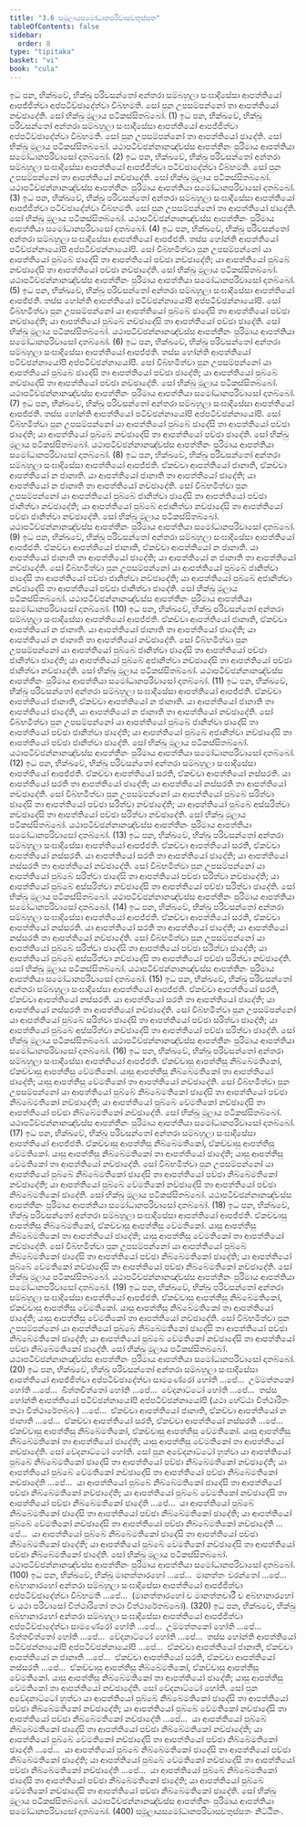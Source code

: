 ```yaml
---
title: "3.6 සමූලායසමෝධානපරිවාසචතුස්සත"
tableOfContents: false
sidebar:
  order: 8
type: "tipitaka"
basket: "vi"
book: "cula"
---
```



<DynamicBreadcrumb />

<Division number="172" book="cula">

<Paragraph number="719" book="cula">
ඉධ පන, භික්ඛවේ, භික්ඛු පරිවසන්තෝ අන්තරා සම්බහුලා සංඝාදිසේසා ආපත්තියෝ ආපජ්ජිත්වා අප්පටිච්ඡාදේත්වා විබ්භමති. සෝ පුන උපසම්පන්නෝ තා ආපත්තියෝ නච්ඡාදේති. සෝ භික්ඛු මූලාය පටිකස්සිතබ්බෝ. (1)
</Paragraph>

<Paragraph number="720" book="cula">
ඉධ පන, භික්ඛවේ, භික්ඛු පරිවසන්තෝ අන්තරා සම්බහුලා සංඝාදිසේසා ආපත්තියෝ ආපජ්ජිත්වා අප්පටිච්ඡාදේත්වා විබ්භමති. සෝ පුන උපසම්පන්නෝ තා ආපත්තියෝ ඡාදේති. සෝ භික්ඛු මූලාය පටිකස්සිතබ්බෝ. යථාපටිච්ඡන්නානඤ්චස්ස ආපත්තීනං පුරිමාය ආපත්තියා සමෝධානපරිවාසෝ දාතබ්බෝ. (2)
</Paragraph>

<Paragraph number="721" book="cula">
ඉධ පන, භික්ඛවේ, භික්ඛු පරිවසන්තෝ අන්තරා සම්බහුලා සංඝාදිසේසා ආපත්තියෝ ආපජ්ජිත්වා පටිච්ඡාදේත්වා විබ්භමති. සෝ පුන උපසම්පන්නෝ තා ආපත්තියෝ නච්ඡාදේති. සෝ භික්ඛු මූලාය පටිකස්සිතබ්බෝ. යථාපටිච්ඡන්නානඤ්චස්ස ආපත්තීනං පුරිමාය ආපත්තියා සමෝධානපරිවාසෝ දාතබ්බෝ. (3)
</Paragraph>

<Paragraph number="722" book="cula">
ඉධ පන, භික්ඛවේ, භික්ඛු පරිවසන්තෝ අන්තරා සම්බහුලා සංඝාදිසේසා ආපත්තියෝ ආපජ්ජිත්වා පටිච්ඡාදේත්වා විබ්භමති. සෝ පුන උපසම්පන්නෝ තා ආපත්තියෝ ඡාදේති. සෝ භික්ඛු මූලාය පටිකස්සිතබ්බෝ. යථාපටිච්ඡන්නානඤ්චස්ස ආපත්තීනං පුරිමාය ආපත්තියා සමෝධානපරිවාසෝ දාතබ්බෝ. (4)
</Paragraph>

</Division>
<Division number="173" book="cula">

<Paragraph number="723" book="cula">
ඉධ පන, භික්ඛවේ, භික්ඛු පරිවසන්තෝ අන්තරා සම්බහුලා සංඝාදිසේසා ආපත්තියෝ ආපජ්ජති. තස්ස හෝන්ති ආපත්තියෝ පටිච්ඡන්නායෝපි අප්පටිච්ඡන්නායෝපි. සෝ විබ්භමිත්වා පුන උපසම්පන්නෝ යා ආපත්තියෝ පුබ්බේ ඡාදේසි තා ආපත්තියෝ පච්ඡා නච්ඡාදේති; යා ආපත්තියෝ පුබ්බේ නච්ඡාදේසි තා ආපත්තියෝ පච්ඡා නච්ඡාදේති. සෝ භික්ඛු මූලාය පටිකස්සිතබ්බෝ. යථාපටිච්ඡන්නානඤ්චස්ස ආපත්තීනං පුරිමාය ආපත්තියා සමෝධානපරිවාසෝ දාතබ්බෝ. (5)
</Paragraph>

<Paragraph number="724" book="cula">
ඉධ පන, භික්ඛවේ, භික්ඛු පරිවසන්තෝ අන්තරා සම්බහුලා සංඝාදිසේසා ආපත්තියෝ ආපජ්ජති. තස්ස හෝන්ති ආපත්තියෝ පටිච්ඡන්නායෝපි අප්පටිච්ඡන්නායෝපි. සෝ විබ්භමිත්වා පුන උපසම්පන්නෝ යා ආපත්තියෝ පුබ්බේ ඡාදේසි තා ආපත්තියෝ පච්ඡා නච්ඡාදේති; යා ආපත්තියෝ පුබ්බේ නච්ඡාදේසි තා ආපත්තියෝ පච්ඡා ඡාදේති. සෝ භික්ඛු මූලාය පටිකස්සිතබ්බෝ. යථාපටිච්ඡන්නානඤ්චස්ස ආපත්තීනං පුරිමාය ආපත්තියා සමෝධානපරිවාසෝ දාතබ්බෝ. (6)
</Paragraph>

<Paragraph number="725" book="cula">
ඉධ පන, භික්ඛවේ, භික්ඛු පරිවසන්තෝ අන්තරා සම්බහුලා සංඝාදිසේසා ආපත්තියෝ ආපජ්ජති. තස්ස හෝන්ති ආපත්තියෝ පටිච්ඡන්නායෝපි අප්පටිච්ඡන්නායෝපි. සෝ විබ්භමිත්වා පුන උපසම්පන්නෝ යා ආපත්තියෝ පුබ්බේ ඡාදේසි තා ආපත්තියෝ පච්ඡා ඡාදේති; යා ආපත්තියෝ පුබ්බේ නච්ඡාදේසි තා ආපත්තියෝ පච්ඡා නච්ඡාදේති. සෝ භික්ඛු මූලාය පටිකස්සිතබ්බෝ. යථාපටිච්ඡන්නානඤ්චස්ස ආපත්තීනං පුරිමාය ආපත්තියා සමෝධානපරිවාසෝ දාතබ්බෝ. (7)
</Paragraph>

<Paragraph number="726" book="cula">
ඉධ පන, භික්ඛවේ, භික්ඛු පරිවසන්තෝ අන්තරා සම්බහුලා සංඝාදිසේසා ආපත්තියෝ ආපජ්ජති. තස්ස හෝන්ති ආපත්තියෝ පටිච්ඡන්නායෝපි අප්පටිච්ඡන්නායෝපි. සෝ විබ්භමිත්වා පුන උපසම්පන්නෝ යා ආපත්තියෝ පුබ්බේ ඡාදේසි තා ආපත්තියෝ පච්ඡා ඡාදේති; යා ආපත්තියෝ පුබ්බේ නච්ඡාදේසි තා ආපත්තියෝ පච්ඡා ඡාදේති. සෝ භික්ඛු මූලාය පටිකස්සිතබ්බෝ. යථාපටිච්ඡන්නානඤ්චස්ස ආපත්තීනං පුරිමාය ආපත්තියා සමෝධානපරිවාසෝ දාතබ්බෝ. (8)
</Paragraph>

</Division>
<Division number="174" book="cula">

<Paragraph number="727" book="cula">
ඉධ පන, භික්ඛවේ, භික්ඛු පරිවසන්තෝ අන්තරා සම්බහුලා සංඝාදිසේසා ආපත්තියෝ ආපජ්ජති. ඒකච්චා ආපත්තියෝ ජානාති, ඒකච්චා ආපත්තියෝ න ජානාති. යා ආපත්තියෝ ජානාති තා ආපත්තියෝ ඡාදේති; යා ආපත්තියෝ න ජානාති තා ආපත්තියෝ නච්ඡාදේති. සෝ විබ්භමිත්වා පුන උපසම්පන්නෝ යා ආපත්තියෝ පුබ්බේ ජානිත්වා ඡාදේසි තා ආපත්තියෝ පච්ඡා ජානිත්වා නච්ඡාදේති; යා ආපත්තියෝ පුබ්බේ අජානිත්වා නච්ඡාදේසි තා ආපත්තියෝ පච්ඡා ජානිත්වා නච්ඡාදේති. සෝ භික්ඛු මූලාය පටිකස්සිතබ්බෝ. යථාපටිච්ඡන්නානඤ්චස්ස ආපත්තීනං පුරිමාය ආපත්තියා සමෝධානපරිවාසෝ දාතබ්බෝ. (9)
</Paragraph>

<Paragraph number="728" book="cula">
ඉධ පන, භික්ඛවේ, භික්ඛු පරිවසන්තෝ අන්තරා සම්බහුලා සංඝාදිසේසා ආපත්තියෝ ආපජ්ජති. ඒකච්චා ආපත්තියෝ ජානාති, ඒකච්චා ආපත්තියෝ න ජානාති. යා ආපත්තියෝ ජානාති තා ආපත්තියෝ ඡාදේති; යා ආපත්තියෝ න ජානාති තා ආපත්තියෝ නච්ඡාදේති. සෝ විබ්භමිත්වා පුන උපසම්පන්නෝ යා ආපත්තියෝ පුබ්බේ ජානිත්වා ඡාදේසි තා ආපත්තියෝ පච්ඡා ජානිත්වා නච්ඡාදේති; යා ආපත්තියෝ පුබ්බේ අජානිත්වා නච්ඡාදේසි තා ආපත්තියෝ පච්ඡා ජානිත්වා ඡාදේති. සෝ භික්ඛු මූලාය පටිකස්සිතබ්බෝ. යථාපටිච්ඡන්නානඤ්චස්ස ආපත්තීනං පුරිමාය ආපත්තියා සමෝධානපරිවාසෝ දාතබ්බෝ. (10)
</Paragraph>

<Paragraph number="729" book="cula">
ඉධ පන, භික්ඛවේ, භික්ඛු පරිවසන්තෝ අන්තරා සම්බහුලා සංඝාදිසේසා ආපත්තියෝ ආපජ්ජති. ඒකච්චා ආපත්තියෝ ජානාති, ඒකච්චා ආපත්තියෝ න ජානාති. යා ආපත්තියෝ ජානාති තා ආපත්තියෝ ඡාදේති; යා ආපත්තියෝ න ජානාති තා ආපත්තියෝ නච්ඡාදේති. සෝ විබ්භමිත්වා පුන උපසම්පන්නෝ යා ආපත්තියෝ පුබ්බේ ජානිත්වා ඡාදේසි තා ආපත්තියෝ පච්ඡා ජානිත්වා ඡාදේති; යා ආපත්තියෝ පුබ්බේ අජානිත්වා නච්ඡාදේසි තා ආපත්තියෝ පච්ඡා ජානිත්වා නච්ඡාදේති. සෝ භික්ඛු මූලාය පටිකස්සිතබ්බෝ. යථාපටිච්ඡන්නානඤ්චස්ස ආපත්තීනං පුරිමාය ආපත්තියා සමෝධානපරිවාසෝ දාතබ්බෝ. (11)
</Paragraph>

<Paragraph number="730" book="cula">
ඉධ පන, භික්ඛවේ, භික්ඛු පරිවසන්තෝ අන්තරා සම්බහුලා සංඝාදිසේසා ආපත්තියෝ ආපජ්ජති. ඒකච්චා ආපත්තියෝ ජානාති, ඒකච්චා ආපත්තියෝ න ජානාති. යා ආපත්තියෝ ජානාති තා ආපත්තියෝ ඡාදේති, යා ආපත්තියෝ න ජානාති තා ආපත්තියෝ නච්ඡාදේති. සෝ විබ්භමිත්වා පුන උපසම්පන්නෝ යා ආපත්තියෝ පුබ්බේ ජානිත්වා ඡාදේසි තා ආපත්තියෝ පච්ඡා ජානිත්වා ඡාදේති; යා ආපත්තියෝ පුබ්බේ අජානිත්වා නච්ඡාදේසි තා ආපත්තියෝ පච්ඡා ජානිත්වා ඡාදේති. සෝ භික්ඛු මූලාය පටිකස්සිතබ්බෝ. යථාපටිච්ඡන්නානඤ්චස්ස ආපත්තීනං පුරිමාය ආපත්තියා සමෝධානපරිවාසෝ දාතබ්බෝ. (12)
</Paragraph>

</Division>
<Division number="175" book="cula">

<Paragraph number="731" book="cula">
ඉධ පන, භික්ඛවේ, භික්ඛු පරිවසන්තෝ අන්තරා සම්බහුලා සංඝාදිසේසා ආපත්තියෝ ආපජ්ජති. ඒකච්චා ආපත්තියෝ සරති, ඒකච්චා ආපත්තියෝ නස්සරති. යා ආපත්තියෝ සරති තා ආපත්තියෝ ඡාදේති; යා ආපත්තියෝ නස්සරති තා ආපත්තියෝ නච්ඡාදේති. සෝ විබ්භමිත්වා පුන උපසම්පන්නෝ යා ආපත්තියෝ පුබ්බේ සරිත්වා ඡාදේසි තා ආපත්තියෝ පච්ඡා සරිත්වා නච්ඡාදේති; යා ආපත්තියෝ පුබ්බේ අස්සරිත්වා නච්ඡාදේසි තා ආපත්තියෝ පච්ඡා සරිත්වා නච්ඡාදේති. සෝ භික්ඛු මූලාය පටිකස්සිතබ්බෝ. යථාපටිච්ඡන්නානඤ්චස්ස ආපත්තීනං පුරිමාය ආපත්තියා සමෝධානපරිවාසෝ දාතබ්බෝ. (13)
</Paragraph>

<Paragraph number="732" book="cula">
ඉධ පන, භික්ඛවේ, භික්ඛු පරිවසන්තෝ අන්තරා සම්බහුලා සංඝාදිසේසා ආපත්තියෝ ආපජ්ජති. ඒකච්චා ආපත්තියෝ සරති, ඒකච්චා ආපත්තියෝ නස්සරති. යා ආපත්තියෝ සරති තා ආපත්තියෝ ඡාදේති; යා ආපත්තියෝ නස්සරති තා ආපත්තියෝ නච්ඡාදේති. සෝ විබ්භමිත්වා පුන උපසම්පන්නෝ යා ආපත්තියෝ පුබ්බේ සරිත්වා ඡාදේසි තා ආපත්තියෝ පච්ඡා සරිත්වා නච්ඡාදේති; යා ආපත්තියෝ පුබ්බේ අස්සරිත්වා නච්ඡාදේසි තා ආපත්තියෝ පච්ඡා සරිත්වා ඡාදේති. සෝ භික්ඛු මූලාය පටිකස්සිතබ්බෝ. යථාපටිච්ඡන්නානඤ්චස්ස ආපත්තීනං පුරිමාය ආපත්තියා සමෝධානපරිවාසෝ දාතබ්බෝ. (14)
</Paragraph>

<Paragraph number="733" book="cula">
ඉධ පන, භික්ඛවේ, භික්ඛු පරිවසන්තෝ අන්තරා සම්බහුලා සංඝාදිසේසා ආපත්තියෝ ආපජ්ජති. ඒකච්චා ආපත්තියෝ සරති, ඒකච්චා ආපත්තියෝ නස්සරති. යා ආපත්තියෝ සරති තා ආපත්තියෝ ඡාදේති; යා ආපත්තියෝ නස්සරති තා ආපත්තියෝ නච්ඡාදේති. සෝ විබ්භමිත්වා පුන උපසම්පන්නෝ යා ආපත්තියෝ පුබ්බේ සරිත්වා ඡාදේසි තා ආපත්තියෝ පච්ඡා සරිත්වා ඡාදේති; යා ආපත්තියෝ පුබ්බේ අස්සරිත්වා නච්ඡාදේසි තා ආපත්තියෝ පච්ඡා සරිත්වා නච්ඡාදේති. සෝ භික්ඛු මූලාය පටිකස්සිතබ්බෝ. යථාපටිච්ඡන්නානඤ්චස්ස ආපත්තීනං පුරිමාය ආපත්තියා සමෝධානපරිවාසෝ දාතබ්බෝ. (15)
</Paragraph>

<Paragraph number="734" book="cula">
ඉධ පන, භික්ඛවේ, භික්ඛු පරිවසන්තෝ අන්තරා සම්බහුලා සංඝාදිසේසා ආපත්තියෝ ආපජ්ජති. ඒකච්චා ආපත්තියෝ සරති, ඒකච්චා ආපත්තියෝ නස්සරති. යා ආපත්තියෝ සරති තා ආපත්තියෝ ඡාදේති; යා ආපත්තියෝ නස්සරති තා ආපත්තියෝ නච්ඡාදේති. සෝ විබ්භමිත්වා පුන උපසම්පන්නෝ යා ආපත්තියෝ පුබ්බේ සරිත්වා ඡාදේසි තා ආපත්තියෝ පච්ඡා සරිත්වා ඡාදේති; යා ආපත්තියෝ පුබ්බේ අස්සරිත්වා නච්ඡාදේසි තා ආපත්තියෝ පච්ඡා සරිත්වා ඡාදේති. සෝ භික්ඛු මූලාය පටිකස්සිතබ්බෝ. යථාපටිච්ඡන්නානඤ්චස්ස ආපත්තීනං පුරිමාය ආපත්තියා සමෝධානපරිවාසෝ දාතබ්බෝ. (16)
</Paragraph>

</Division>
<Division number="176" book="cula">

<Paragraph number="735" book="cula">
ඉධ පන, භික්ඛවේ, භික්ඛු පරිවසන්තෝ අන්තරා සම්බහුලා සංඝාදිසේසා ආපත්තියෝ ආපජ්ජති. ඒකච්චාසු ආපත්තීසු නිබ්බේමතිකෝ, ඒකච්චාසු ආපත්තීසු වේමතිකෝ. යාසු ආපත්තීසු නිබ්බේමතිකෝ තා ආපත්තියෝ ඡාදේති; යාසු ආපත්තීසු වේමතිකෝ තා ආපත්තියෝ නච්ඡාදේති. සෝ විබ්භමිත්වා පුන උපසම්පන්නෝ යා ආපත්තියෝ පුබ්බේ නිබ්බේමතිකෝ ඡාදේසි තා ආපත්තියෝ පච්ඡා නිබ්බේමතිකෝ නච්ඡාදේති; යා ආපත්තියෝ පුබ්බේ වේමතිකෝ නච්ඡාදේසි තා ආපත්තියෝ පච්ඡා නිබ්බේමතිකෝ නච්ඡාදේති. සෝ භික්ඛු මූලාය පටිකස්සිතබ්බෝ. යථාපටිච්ඡන්නානඤ්චස්ස ආපත්තීනං පුරිමාය ආපත්තියා සමෝධානපරිවාසෝ දාතබ්බෝ. (17)
</Paragraph>

<Paragraph number="736" book="cula">
ඉධ පන, භික්ඛවේ, භික්ඛු පරිවසන්තෝ අන්තරා සම්බහුලා සංඝාදිසේසා ආපත්තියෝ ආපජ්ජති. ඒකච්චාසු ආපත්තීසු නිබ්බේමතිකෝ, ඒකච්චාසු ආපත්තීසු වේමතිකෝ. යාසු ආපත්තීසු නිබ්බේමතිකෝ තා ආපත්තියෝ ඡාදේති; යාසු ආපත්තීසු වේමතිකෝ තා ආපත්තියෝ නච්ඡාදේති. සෝ විබ්භමිත්වා පුන උපසම්පන්නෝ යා ආපත්තියෝ පුබ්බේ නිබ්බේමතිකෝ ඡාදේසි තා ආපත්තියෝ පච්ඡා නිබ්බේමතිකෝ නච්ඡාදේති; යා ආපත්තියෝ පුබ්බේ වේමතිකෝ නච්ඡාදේසි තා ආපත්තියෝ පච්ඡා නිබ්බේමතිකෝ ඡාදේති. සෝ භික්ඛු මූලාය පටිකස්සිතබ්බෝ. යථාපටිච්ඡන්නානඤ්චස්ස ආපත්තීනං පුරිමාය ආපත්තියා සමෝධානපරිවාසෝ දාතබ්බෝ. (18)
</Paragraph>

<Paragraph number="737" book="cula">
ඉධ පන, භික්ඛවේ, භික්ඛු පරිවසන්තෝ අන්තරා සම්බහුලා සංඝාදිසේසා ආපත්තියෝ ආපජ්ජති. ඒකච්චාසු ආපත්තීසු නිබ්බේමතිකෝ, ඒකච්චාසු ආපත්තීසු වේමතිකෝ. යාසු ආපත්තීසු නිබ්බේමතිකෝ තා ආපත්තියෝ ඡාදේති; යාසු ආපත්තීසු වේමතිකෝ තා ආපත්තියෝ නච්ඡාදේති. සෝ විබ්භමිත්වා පුන උපසම්පන්නෝ යා ආපත්තියෝ පුබ්බේ නිබ්බේමතිකෝ ඡාදේසි තා ආපත්තියෝ පච්ඡා නිබ්බේමතිකෝ ඡාදේති; යා ආපත්තියෝ පුබ්බේ වේමතිකෝ නච්ඡාදේසි තා ආපත්තියෝ පච්ඡා නිබ්බේමතිකෝ නච්ඡාදේති. සෝ භික්ඛු මූලාය පටිකස්සිතබ්බෝ. යථාපටිච්ඡන්නානඤ්චස්ස ආපත්තීනං පුරිමාය ආපත්තියා සමෝධානපරිවාසෝ දාතබ්බෝ. (19)
</Paragraph>

<Paragraph number="738" book="cula">
ඉධ පන, භික්ඛවේ, භික්ඛු පරිවසන්තෝ අන්තරා සම්බහුලා සංඝාදිසේසා ආපත්තියෝ ආපජ්ජති. ඒකච්චාසු ආපත්තීසු නිබ්බේමතිකෝ, ඒකච්චාසු ආපත්තීසු වේමතිකෝ. යාසු ආපත්තීසු නිබ්බේමතිකෝ තා ආපත්තියෝ ඡාදේති; යාසු ආපත්තීසු වේමතිකෝ තා ආපත්තියෝ නච්ඡාදේති. සෝ විබ්භමිත්වා පුන උපසම්පන්නෝ යා ආපත්තියෝ පුබ්බේ නිබ්බේමතිකෝ ඡාදේසි තා ආපත්තියෝ පච්ඡා නිබ්බේමතිකෝ ඡාදේති; යා ආපත්තියෝ පුබ්බේ වේමතිකෝ නච්ඡාදේසි තා ආපත්තියෝ පච්ඡා නිබ්බේමතිකෝ ඡාදේති. සෝ භික්ඛු මූලාය පටිකස්සිතබ්බෝ. යථාපටිච්ඡන්නානඤ්චස්ස ආපත්තීනං පුරිමාය ආපත්තියා සමෝධානපරිවාසෝ දාතබ්බෝ. (20)
</Paragraph>

</Division>
<Division number="177" book="cula">

<Paragraph number="739" book="cula">
ඉධ පන, භික්ඛවේ, භික්ඛු පරිවසන්තෝ අන්තරා සම්බහුලා සංඝාදිසේසා ආපත්තියෝ ආපජ්ජිත්වා අප්පටිච්ඡාදේත්වා සාමණේරෝ හෝති …පේ…  උම්මත්තකෝ හෝති …පේ…  ඛිත්තචිත්තෝ හෝති …පේ…  වේදනාට්ටෝ හෝති …පේ…  තස්ස හෝන්ති ආපත්තියෝ පටිච්ඡන්නායෝපි අප්පටිච්ඡන්නායෝපි (යථා හේට්ඨා විත්ථාරිතං තථා විත්ථාරේතබ්බං) …පේ…  ඒකච්චා ආපත්තියෝ ජානාති, ඒකච්චා ආපත්තියෝ න ජානාති …පේ…  ඒකච්චා ආපත්තියෝ සරති, ඒකච්චා ආපත්තියෝ නස්සරති …පේ…  ඒකච්චාසු ආපත්තීසු නිබ්බේමතිකෝ, ඒකච්චාසු ආපත්තීසු වේමතිකෝ. යාසු ආපත්තීසු නිබ්බේමතිකෝ තා ආපත්තියෝ ඡාදේති; යාසු ආපත්තීසු වේමතිකෝ තා ආපත්තියෝ නච්ඡාදේති. සෝ වේදනාට්ටෝ හෝති. සෝ පුන අවේදනාට්ටෝ හුත්වා යා ආපත්තියෝ පුබ්බේ නිබ්බේමතිකෝ ඡාදේසි තා ආපත්තියෝ පච්ඡා නිබ්බේමතිකෝ නච්ඡාදේති; යා ආපත්තියෝ පුබ්බේ වේමතිකෝ නච්ඡාදේසි තා ආපත්තියෝ පච්ඡා නිබ්බේමතිකෝ නච්ඡාදේති …පේ…  යා ආපත්තියෝ පුබ්බේ නිබ්බේමතිකෝ ඡාදේසි තා ආපත්තියෝ පච්ඡා නිබ්බේමතිකෝ නච්ඡාදේති; යා ආපත්තියෝ පුබ්බේ වේමතිකෝ නච්ඡාදේසි තා ආපත්තියෝ පච්ඡා නිබ්බේමතිකෝ ඡාදේති …පේ…  යා ආපත්තියෝ පුබ්බේ නිබ්බේමතිකෝ ඡාදේසි තා ආපත්තියෝ පච්ඡා නිබ්බේමතිකෝ ඡාදේති; යා ආපත්තියෝ පුබ්බේ වේමතිකෝ නච්ඡාදේසි තා ආපත්තියෝ පච්ඡා නිබ්බේමතිකෝ නච්ඡාදේති …පේ…  යා ආපත්තියෝ පුබ්බේ නිබ්බේමතිකෝ ඡාදේසි තා ආපත්තියෝ පච්ඡා නිබ්බේමතිකෝ ඡාදේති; යා ආපත්තියෝ පුබ්බේ වේමතිකෝ නච්ඡාදේසි තා ආපත්තියෝ පච්ඡා නිබ්බේමතිකෝ ඡාදේති. සෝ භික්ඛු මූලාය පටිකස්සිතබ්බෝ. යථාපටිච්ඡන්නානඤ්චස්ස ආපත්තීනං පුරිමාය ආපත්තියා සමෝධානපරිවාසෝ දාතබ්බෝ. (100)
</Paragraph>

</Division>
<Division number="178" book="cula">

<Paragraph number="740" book="cula">
ඉධ පන, භික්ඛවේ, භික්ඛු මානත්තාරහෝ …පේ…  මානත්තං චරන්තෝ …පේ…  අබ්භානාරහෝ අන්තරා සම්බහුලා සංඝාදිසේසා ආපත්තියෝ ආපජ්ජිත්වා අප්පටිච්ඡාදේත්වා විබ්භමති …පේ…  (මානත්තාරහෝ ච මානත්තචාරී ච අබ්භානාරහෝ ච යථා පරිවාසෝ විත්ථාරිතෝ තථා විත්ථාරේතබ්බෝ). (320)
</Paragraph>

</Division>
<Division number="179" book="cula">

<Paragraph number="741" book="cula">
ඉධ පන, භික්ඛවේ, භික්ඛු අබ්භානාරහෝ අන්තරා සම්බහුලා සංඝාදිසේසා ආපත්තියෝ ආපජ්ජිත්වා අප්පටිච්ඡාදේත්වා සාමණේරෝ හෝති …පේ…  උම්මත්තකෝ හෝති …පේ…  ඛිත්තචිත්තෝ හෝති …පේ…  වේදනාට්ටෝ හෝති …පේ…  තස්ස හෝන්ති ආපත්තියෝ පටිච්ඡන්නායෝපි අප්පටිච්ඡන්නායෝපි …පේ…  ඒකච්චා ආපත්තියෝ ජානාති, ඒකච්චා ආපත්තියෝ න ජානාති …පේ…  ඒකච්චා ආපත්තියෝ සරති, ඒකච්චා ආපත්තියෝ නස්සරති …පේ…  ඒකච්චාසු ආපත්තීසු නිබ්බේමතිකෝ, ඒකච්චාසු ආපත්තීසු වේමතිකෝ. යාසු ආපත්තීසු නිබ්බේමතිකෝ තා ආපත්තියෝ ඡාදේති; යාසු ආපත්තීසු වේමතිකෝ තා ආපත්තියෝ නච්ඡාදේති. සෝ වේදනාට්ටෝ හෝති. සෝ පුන අවේදනාට්ටෝ හුත්වා යා ආපත්තියෝ පුබ්බේ නිබ්බේමතිකෝ ඡාදේසි තා ආපත්තියෝ පච්ඡා නිබ්බේමතිකෝ නච්ඡාදේති; යා ආපත්තියෝ පුබ්බේ වේමතිකෝ නච්ඡාදේසි තා ආපත්තියෝ පච්ඡා නිබ්බේමතිකෝ නච්ඡාදේති …පේ…  යා ආපත්තියෝ පුබ්බේ නිබ්බේමතිකෝ ඡාදේසි තා ආපත්තියෝ පච්ඡා නිබ්බේමතිකෝ නච්ඡාදේති; යා ආපත්තියෝ පුබ්බේ වේමතිකෝ නච්ඡාදේසි තා ආපත්තියෝ පච්ඡා නිබ්බේමතිකෝ ඡාදේති …පේ…  යා ආපත්තියෝ පුබ්බේ නිබ්බේමතිකෝ ඡාදේසි තා ආපත්තියෝ පච්ඡා නිබ්බේමතිකෝ ඡාදේති; යා ආපත්තියෝ පුබ්බේ වේමතිකෝ නච්ඡාදේසි තා ආපත්තියෝ පච්ඡා නිබ්බේමතිකෝ නච්ඡාදේති …පේ…  යා ආපත්තියෝ පුබ්බේ නිබ්බේමතිකෝ ඡාදේසි තා ආපත්තියෝ පච්ඡා නිබ්බේමතිකෝ ඡාදේති; යා ආපත්තියෝ පුබ්බේ වේමතිකෝ නච්ඡාදේසි තා ආපත්තියෝ පච්ඡා නිබ්බේමතිකෝ ඡාදේති. සෝ භික්ඛු මූලාය පටිකස්සිතබ්බෝ. යථාපටිච්ඡන්නානඤ්චස්ස ආපත්තීනං පුරිමාය ආපත්තියා සමෝධානපරිවාසෝ දාතබ්බෝ. (400)

</Paragraph>
</Division>

<Paragraph number="742" type="center" book="cula">
සමූලායසමෝධානපරිවාසචතුස්සතං නිට්ඨිතං.
</Paragraph>